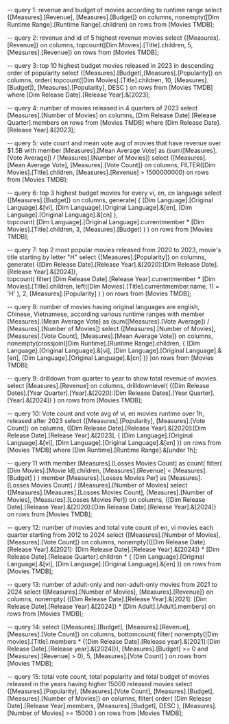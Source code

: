 -- query 1: revenue and budget of movies according to runtime range
select {[Measures].[Revenue], [Measures].[Budget]} on columns,
nonempty([Dim Runtime Range].[Runtime Range].children) on rows
from [Movies TMDB];

-- query 2: revenue and id of 5 highest revenue movies 
select {[Measures].[Revenue]} on columns,
topcount([Dim Movies].[Title].children, 5, [Measures].[Revenue]) on rows
from [Movies TMDB];

-- query 3: top 10 highest budget movies released in 2023 in descending order of popularity
select {[Measures].[Budget],[Measures].[Popularity]} on columns,
order(
	topcount([Dim Movies].[Title].children, 10, [Measures].[Budget]),
	[Measures].[Popularity],
	DESC
) on rows
from [Movies TMDB]
where [Dim Release Date].[Release Year].&[2023];

-- query 4: number of movies released in 4 quarters of 2023
select [Measures].[Number of Movies] on columns,
[Dim Release Date].[Release Quarter].members on rows
from [Movies TMDB]
where [Dim Release Date].[Release Year].&[2023];

-- query 5: vote count and mean vote avg of movies that have revenue over $1.5B
with member [Measures].[Mean Average Vote] 
as (sum([Measures].[Vote Average]) / [Measures].[Number of Movies])
select {[Measures].[Mean Average Vote], [Measures].[Vote Count]} on columns,
FILTER([Dim Movies].[Title].children, [Measures].[Revenue] > 1500000000) on rows
from [Movies TMDB];

-- query 6: top 3 highest budget movies for every vi, en, cn language
select {[Measures].[Budget]} on columns,
generate(
{
	[Dim Language].[Original Language].&[vi],
	[Dim Language].[Original Language].&[en],
	[Dim Language].[Original Language].&[cn]
},	
	topcount(
		[Dim Language].[Original Language].currentmember * [Dim Movies].[Title].children,
		3,
		[Measures].[Budget]
	)
) on rows
from [Movies TMDB];

-- query 7: top 2 most popular movies released from 2020 to 2023, movie's title starting by letter "H"
select {[Measures].[Popularity]} on columns,
generate(
	{[Dim Release Date].[Release Year].&[2020]:[Dim Release Date].[Release Year].&[2024]},	
	topcount(
		filter(
			[Dim Release Date].[Release Year].currentmember * [Dim Movies].[Title].children,
			left([Dim Movies].[Title].currentmember.name, 1) = 'H'
		),
		2,
		[Measures].[Popularity]
	)
) on rows
from [Movies TMDB];

-- query 8: number of movies having original languages are english, Chinese, Vietnamese, according various runtime ranges 
with member [Measures].[Mean Average Vote] 
as (sum([Measures].[Vote Average]) / [Measures].[Number of Movies])
select {[Measures].[Number of Movies], [Measures].[Vote Count], [Measures].[Mean Average Vote]} on columns, 
nonempty(crossjoin([Dim Runtime].[Runtime Range].children, 
	{
		[Dim Language].[Original Language].&[vi],
		[Dim Language].[Original Language].&[en],
		[Dim Language].[Original Language].&[cn]
	})
)on rows
from [Movies TMDB];

-- query 9: drilldown from quarter to year to show total revenue of movies.
select [Measures].[Revenue] on columns,
drilldownlevel(
	{[Dim Release Dates].[Year Quarter].[Year].&[2020]:[Dim Release Dates].[Year Quarter].[Year].&[2024]}
) on rows
from [Movies TMDB];

-- query 10: Vote count and vote avg of vi, en movies runtime over 1h, released after 2023
select {[Measures].[Popularity], [Measures].[Vote Count]} on columns,
([Dim Release Date].[Release Year].&[2020]:[Dim Release Date].[Release Year].&[2023], 
{
	[Dim Language].[Original Language].&[vi],
	[Dim Language].[Original Language].&[en]
}) 
on rows
from [Movies TMDB]
where [Dim Runtime].[Runtime Range].&[under 1h];

-- query 11
with 
member [Measures].[Losses Movies Count] as
count(
	filter(
		[Dim Movies].[Movie Id].children,
		[Measures].[Revenue] < [Measures].[Budget]
	)
)
member [Measures].[Losses Movies Per] as
[Measures].[Losses Movies Count] / [Measures].[Number of Movies]
select {[Measures].[Measures].[Losses Movies Count], [Measures].[Number of Movies], [Measures].[Losses Movies Per]} on columns,
{[Dim Release Date].[Release Year].&[2020]:[Dim Release Date].[Release Year].&[2024]} on rows
from [Movies TMDB];

-- query 12: number of movies and total vote count of en, vi movies each quarter starting from 2012 to 2024
select {[Measures].[Number of Movies], [Measures].[Vote Count]} on columns,
nonempty({[Dim Release Date].[Release Year].&[2021]: [Dim Release Date].[Release Year].&[2024]} *
[Dim Release Date].[Release Quarter].children * 
{
	[Dim Language].[Original Language].&[vi],
	[Dim Language].[Original Language].&[en]
}) on rows
from [Movies TMDB];

-- query 13: number of adult-only and non-adult-only movies from 2021 to 2024
select {[Measures].[Number of Movies], [Measures].[Revenue]} on columns,
nonempty(
{[Dim Release Date].[Release Year].&[2021]: 
[Dim Release Date].[Release Year].&[2024]} *
[Dim Adult].[Adult].members) on rows
from [Movies TMDB];

-- query 14: 
select {[Measures].[Budget], [Measures].[Revenue], [Measures].[Vote Count]} on columns,
bottomcount(
	filter(
		nonempty([Dim movies].[Title].members 
		* {[Dim Release Date].[Release year].&[2021]:[Dim Release Date].[Release year].&[2024]}),
		[Measures].[Budget] >= 0 and [Measures].[Revenue] > 0),
	5, 
	[Measures].[Vote Count]
)
on rows
from [Movies TMDB];

-- query 15: total vote count, total popularity and total budget of movies released in the years having higher 15000 released movies
select {[Measures].[Popularity], [Measures].[Vote Count], 
		[Measures].[Budget], [Measures].[Number of Movies]} on columns,
filter(
		order(
			[Dim Release Date].[Release Year].members,
			[Measures].[Budget],
			DESC
		),
	[Measures].[Number of Movies] >= 15000
)
on rows
from [Movies TMDB];

